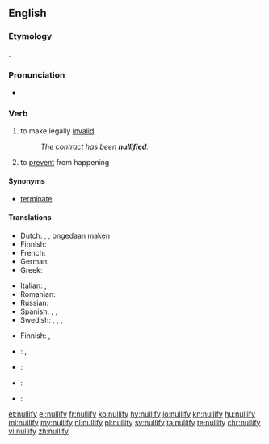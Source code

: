 ==English==

===Etymology===
{{suffix|null|ify|lang=en}}.

===Pronunciation===
* {{audio|en-us-nullify.ogg|Audio (US)|lang=en}}

===Verb===
{{en-verb|nullifies|nullifying|nullified}}

# {{context|transitive|legal|lang=en}} to make legally [[invalid]].
#: ''The contract has been '''nullified'''.''
# to [[prevent]] from happening

====Synonyms====
* {{sense|to make legally invalid}} [[terminate]]

====Translations====
{{trans-top|to make legally invalid}}
* Dutch: {{t+|nl|annuleren}}, {{t+|nl|vernietigen}}, [[ongedaan]] [[maken]]
* Finnish: {{t+|fi|mitätöidä}}
* French: {{t+|fr|annuler}}
* German: {{t+|de|annullieren}}
* Greek: {{t+|el|ακυρώνω}}
{{trans-mid}}
* Italian: {{t+|it|annullare}}, {{t+|it|cassare}}
* Romanian: {{t+|ro|anula|alt=a anula}}
* Russian: {{t+|ru|аннули́ровать|impf|pf|tr=annulírovat’}}
* Spanish: {{t+|es|derogar}}, {{t+|es|abrogar}}, {{t+|es|casar}}
* Swedish: {{t|sv|omintetgöra}}, {{t+|sv|annullera}}, {{t+|sv|upphäva}}, {{t+|sv|ogiltigförklara}}
{{trans-bottom}}

{{trans-top|to prevent from happening}}
* Finnish: {{t+|fi|estää}}, {{t+|fi|ehkäistä}}
{{trans-mid}}
{{trans-bottom}}

{{checktrans-top}}
* {{ttbc|cmn}}: {{t|cmn|使無效}}, {{t|cmn|使无效}}
* {{ttbc|it}}: {{t+|it|annullare}}
{{trans-mid}}
* {{ttbc|pt}}: {{t+|pt|anular}}
* {{ttbc|es}}: {{t+|es|anular}}
{{trans-bottom}}

[[et:nullify]]
[[el:nullify]]
[[fr:nullify]]
[[ko:nullify]]
[[hy:nullify]]
[[io:nullify]]
[[kn:nullify]]
[[hu:nullify]]
[[ml:nullify]]
[[my:nullify]]
[[nl:nullify]]
[[pl:nullify]]
[[sv:nullify]]
[[ta:nullify]]
[[te:nullify]]
[[chr:nullify]]
[[vi:nullify]]
[[zh:nullify]]